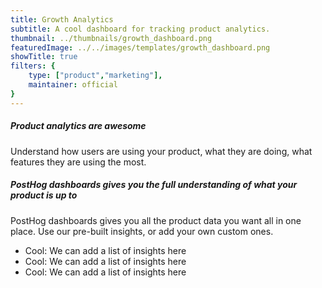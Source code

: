 ```yaml
---
title: Growth Analytics
subtitle: A cool dashboard for tracking product analytics.
thumbnail: ../thumbnails/growth_dashboard.png
featuredImage: ../../images/templates/growth_dashboard.png
showTitle: true
filters: {
    type: ["product","marketing"],
    maintainer: official
}
---
```


<Section
    divider={false}
    cols={2}
>
    <div>
        <h5>Product analytics are awesome</h5>
        <p>Understand how users are using your product, what they are doing, what features they are using the most.</p>
    </div>
    <div>
        <h5>PostHog dashboards gives you the full understanding of what your product is up to </h5>
        <p>PostHog dashboards gives you all the product data you want all in one place. Use our pre-built insights, or add your own custom ones.</p>
    </div>
</Section>

<Section
    divider={false}
    title="Insights"
    size="full"
>
    <ul>
        <li>Cool: We can add a list of insights here</li>
        <li>Cool: We can add a list of insights here</li>
        <li>Cool: We can add a list of insights here</li>
    </ul>
</Section>
